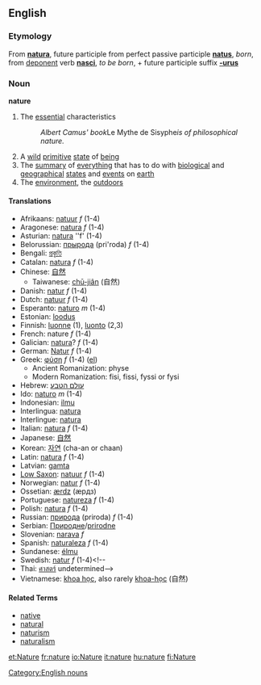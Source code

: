 ==English==

===Etymology===
From {{L.}} '''[[natura]]''', future participle from perfect passive participle '''[[natus]]''', ''born'', from [[deponent]] verb '''[[nasci]]''', ''to be born'', + future participle suffix '''[[-urus]]'''

===Noun===
'''nature'''
[[Category:English nouns]]
#The [[essential]] characteristics 
#:''Albert Camus' book ''Le Mythe de Sisyphe'' is of philosophical nature.''
#A [[wild]] [[primitive]] [[state]] of [[being]]
#The [[summary]] of [[everything]] that has to do with [[biological]] and [[geographical]] [[state|states]] and [[event|events]] on [[earth]]
#The [[environment]], the [[outdoors]]

====Translations====
*Afrikaans: [[natuur]] ''f'' (1-4)
*Aragonese: [[natura]] ''f'' (1-4)
*Asturian: [[natura]] ''f' (1-4)
*Belorussian: [[прырода]] (pri'roda) ''f'' (1-4)
*Bengali: [[প্রকৃতি]]<!-- ()-->
*Catalan: [[natura]] ''f'' (1-4)
*Chinese: [[自然]]
**Taiwanese: [[chū-jiân]] (自然)
*Danish: [[natur]] ''f'' (1-4)
*Dutch: [[natuur]] ''f'' (1-4)
*Esperanto: [[naturo]] ''m'' (1-4)
*Estonian: [[loodus]]
*Finnish: [[luonne]] (1), [[luonto]] (2,3)
*French: nature ''f'' (1-4)
*Galician: [[natura]]? ''f'' (1-4)
*German: [[Natur]] ''f'' (1-4)
*Greek: [[φύση]] ''f'' (1-4) ([[:el:Φύση|el]])
**Ancient Romanization: physe
**Modern Romanization: fisi, fissi, fyssi or fysi
*Hebrew: [[עולם הטבע]]<!--*Hebrew: [[teva]] This entry is in the incorrect script -->
*Ido: [[naturo]] ''m'' (1-4)
*Indonesian: [[ilmu]]
*Interlingua: [[natura]]
*Interlingue: [[natura]]
*Italian: [[natura]] ''f'' (1-4)
*Japanese: [[自然]]
*Korean: [[자연]] (cha-an or chaan)
*Latin: [[natura]] ''f'' (1-4)
*Latvian: [[gamta]]
*[[Low Saxon]]: [[natuur]] ''f'' (1-4)
*Norwegian: [[natur]] ''f'' (1-4)
*Ossetian: [[ærdz]] (æрдз)
*Portuguese: [[natureza]] ''f'' (1-4)
*Polish: [[natura]] ''f'' (1-4)
*Russian: [[природа]] (priroda) ''f'' (1-4)
*Serbian: [[Природне]]/[[prirodne]]
*Slovenian: [[narava]] ''f''
*Spanish: [[naturaleza]] ''f'' (1-4)
*Sundanese: [[élmu]]
*Swedish: [[natur]] ''f'' (1-4)<!--
*Thai: [[ศาสตร์]]  undetermined-->
*Vietnamese: [[khoa học]], also rarely [[khoa-học]] (自然)

====Related Terms====
*[[native]]
*[[natural]]
*[[naturism]]
*[[naturalism]]

[[et:Nature]]
[[fr:nature]]
[[io:Nature]]
[[it:nature]]
[[hu:nature]]
[[fi:Nature]]